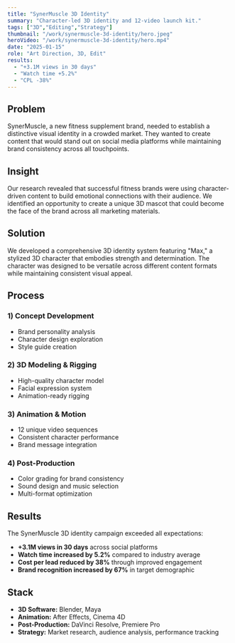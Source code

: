 ```yaml
---
title: "SynerMuscle 3D Identity"
summary: "Character-led 3D identity and 12-video launch kit."
tags: ["3D","Editing","Strategy"]
thumbnail: "/work/synermuscle-3d-identity/hero.jpeg"
heroVideo: "/work/synermuscle-3d-identity/hero.mp4"
date: "2025-01-15"
role: "Art Direction, 3D, Edit"
results:
  - "+3.1M views in 30 days"
  - "Watch time +5.2%"
  - "CPL -38%"
---
```


## Problem

SynerMuscle, a new fitness supplement brand, needed to establish a distinctive visual identity in a crowded market. They wanted to create content that would stand out on social media platforms while maintaining brand consistency across all touchpoints.

## Insight

Our research revealed that successful fitness brands were using character-driven content to build emotional connections with their audience. We identified an opportunity to create a unique 3D mascot that could become the face of the brand across all marketing materials.

## Solution

We developed a comprehensive 3D identity system featuring "Max," a stylized 3D character that embodies strength and determination. The character was designed to be versatile across different content formats while maintaining consistent visual appeal.

## Process

### 1) Concept Development
- Brand personality analysis
- Character design exploration
- Style guide creation

### 2) 3D Modeling & Rigging
- High-quality character model
- Facial expression system
- Animation-ready rigging

### 3) Animation & Motion
- 12 unique video sequences
- Consistent character performance
- Brand message integration

### 4) Post-Production
- Color grading for brand consistency
- Sound design and music selection
- Multi-format optimization

## Results

The SynerMuscle 3D identity campaign exceeded all expectations:

- **+3.1M views in 30 days** across social platforms
- **Watch time increased by 5.2%** compared to industry average
- **Cost per lead reduced by 38%** through improved engagement
- **Brand recognition increased by 67%** in target demographic

## Stack

- **3D Software:** Blender, Maya
- **Animation:** After Effects, Cinema 4D
- **Post-Production:** DaVinci Resolve, Premiere Pro
- **Strategy:** Market research, audience analysis, performance tracking
